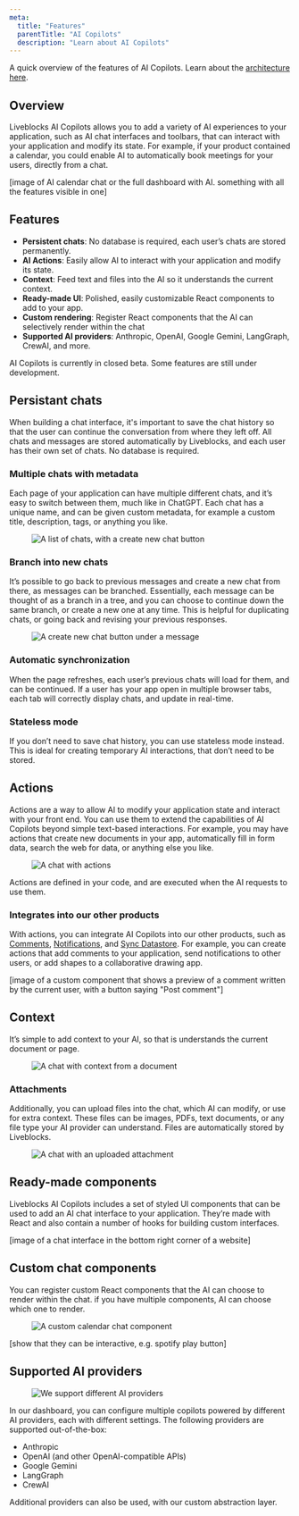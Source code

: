 ```yaml
---
meta:
  title: "Features"
  parentTitle: "AI Copilots"
  description: "Learn about AI Copilots"
---
```


A quick overview of the features of AI Copilots. Learn about the
[architecture here](/docs/ready-made-features/ai-copilots/architecture).

## Overview

Liveblocks AI Copilots allows you to add a variety of AI experiences to your
application, such as AI chat interfaces and toolbars, that can interact with
your application and modify its state. For example, if your product contained a
calendar, you could enable AI to automatically book meetings for your users,
directly from a chat.

[image of AI calendar chat or the full dashboard with AI. something with all the
features visible in one]

## Features

- **Persistent chats**: No database is required, each user’s chats are stored
  permanently.
- **AI Actions**: Easily allow AI to interact with your application and modify
  its state.
- **Context**: Feed text and files into the AI so it understands the current
  context.
- **Ready-made UI**: Polished, easily customizable React components to add to
  your app.
- **Custom rendering**: Register React components that the AI can selectively
  render within the chat
- **Supported AI providers**: Anthropic, OpenAI, Google Gemini, LangGraph,
  CrewAI, and more.

<Banner>

AI Copilots is currently in closed beta. Some features are still under
development.

</Banner>

## Persistant chats

When building a chat interface, it's important to save the chat history so that
the user can continue the conversation from where they left off. All chats and
messages are stored automatically by Liveblocks, and each user has their own set
of chats. No database is required.

### Multiple chats with metadata

Each page of your application can have multiple different chats, and it’s easy
to switch between them, much like in ChatGPT. Each chat has a unique name, and
can be given custom metadata, for example a custom title, description, tags, or
anything you like.

<Figure>
  <Image
    src="/assets/ai-copilots/multiple-chats.png"
    alt="A list of chats, with a create new chat button"
    width={768}
    height={512}
  />
</Figure>

### Branch into new chats

It’s possible to go back to previous messages and create a new chat from there,
as messages can be branched. Essentially, each message can be thought of as a
branch in a tree, and you can choose to continue down the same branch, or create
a new one at any time. This is helpful for duplicating chats, or going back and
revising your previous responses.

<Figure>
  <Image
    src="/assets/ai-copilots/branching-chats.png"
    alt="A create new chat button under a message"
    width={768}
    height={512}
  />
</Figure>

### Automatic synchronization

When the page refreshes, each user’s previous chats will load for them, and can
be continued. If a user has your app open in multiple browser tabs, each tab
will correctly display chats, and update in real-time.

### Stateless mode

If you don’t need to save chat history, you can use stateless mode instead. This
is ideal for creating temporary AI interactions, that don’t need to be stored.

## Actions

Actions are a way to allow AI to modify your application state and interact with
your front end. You can use them to extend the capabilities of AI Copilots
beyond simple text-based interactions. For example, you may have actions that
create new documents in your app, automatically fill in form data, search the
web for data, or anything else you like.

<Figure>
  <Image
    src="/assets/ai-copilots/document-changes.png"
    alt="A chat with actions"
    width={768}
    height={512}
  />
</Figure>

Actions are defined in your code, and are executed when the AI requests to use
them.

### Integrates into our other products

With actions, you can integrate AI Copilots into our other products, such as
[Comments](/docs/ready-made-features/comments),
[Notifications](/docs/ready-made-features/notifications), and
[Sync Datastore](/docs/platform/sync-datastore). For example, you can create
actions that add comments to your application, send notifications to other
users, or add shapes to a collaborative drawing app.

[image of a custom component that shows a preview of a comment written by the
current user, with a button saying "Post comment"]

## Context

It’s simple to add context to your AI, so that is understands the current
document or page.

<Figure>
  <Image
    src="/assets/ai-copilots/context.png"
    alt="A chat with context from a document"
    width={768}
    height={512}
  />
</Figure>

### Attachments

Additionally, you can upload files into the chat, which AI can modify, or use
for extra context. These files can be images, PDFs, text documents, or any file
type your AI provider can understand. Files are automatically stored by
Liveblocks.

<Figure>
  <Image
    src="/assets/ai-copilots/attachment.png"
    alt="A chat with an uploaded attachment"
    width={768}
    height={512}
  />
</Figure>

## Ready-made components

Liveblocks AI Copilots includes a set of styled UI components that can be used
to add an AI chat interface to your application. They’re made with React and
also contain a number of hooks for building custom interfaces.

[image of a chat interface in the bottom right corner of a website]

## Custom chat components

You can register custom React components that the AI can choose to render within
the chat. if you have multiple components, AI can choose which one to render.

<Figure>
  <Image
    src="/assets/ai-copilots/custom-component.png"
    alt="A custom calendar chat component"
    width={768}
    height={512}
  />
</Figure>

[show that they can be interactive, e.g. spotify play button]

## Supported AI providers

<Figure>
  <Image
    src="/assets/ai-copilots/providers.png"
    alt="We support different AI providers"
    width={768}
    height={512}
  />
</Figure>

In our dashboard, you can configure multiple copilots powered by different AI
providers, each with different settings. The following providers are supported
out-of-the-box:

- Anthropic
- OpenAI (and other OpenAI-compatible APIs)
- Google Gemini
- LangGraph
- CrewAI

Additional providers can also be used, with our custom abstraction layer.
